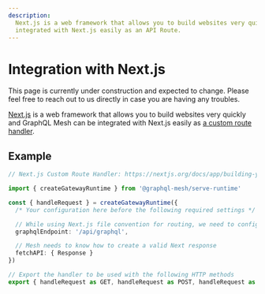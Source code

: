 ```yaml
---
description:
  Next.js is a web framework that allows you to build websites very quickly and GraphQL Mesh can be
  integrated with Next.js easily as an API Route.
---
```



# Integration with Next.js

<Callout>
  This page is currently under construction and expected to change. Please feel free to reach out to
  us directly in case you are having any troubles.
</Callout>

[Next.js](https://nextjs.org) is a web framework that allows you to build websites very quickly and
GraphQL Mesh can be integrated with Next.js easily as
[a custom route handler](https://nextjs.org/docs/app/building-your-application/routing/router-handlers).

## Example

```ts
// Next.js Custom Route Handler: https://nextjs.org/docs/app/building-your-application/routing/router-handlers

import { createGatewayRuntime } from '@graphql-mesh/serve-runtime'

const { handleRequest } = createGatewayRuntime({
  /* Your configuration here before the following required settings */

  // While using Next.js file convention for routing, we need to configure Mesh to use the correct endpoint
  graphqlEndpoint: '/api/graphql',

  // Mesh needs to know how to create a valid Next response
  fetchAPI: { Response }
})

// Export the handler to be used with the following HTTP methods
export { handleRequest as GET, handleRequest as POST, handleRequest as OPTIONS }
```
